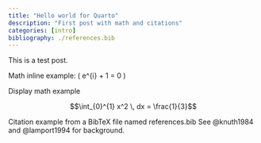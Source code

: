 ```yaml
---
title: "Hello world for Quarto"
description: "First post with math and citations"
categories: [intro]
bibliography: ./references.bib
---
```



This is a test post.

Math inline example: \( e^{i\pi} + 1 = 0 \)

Display math example

$$\int_{0}^{1} x^2 \, dx = \frac{1}{3}$$

Citation example from a BibTeX file named references.bib
See @knuth1984 and @lamport1994 for background.